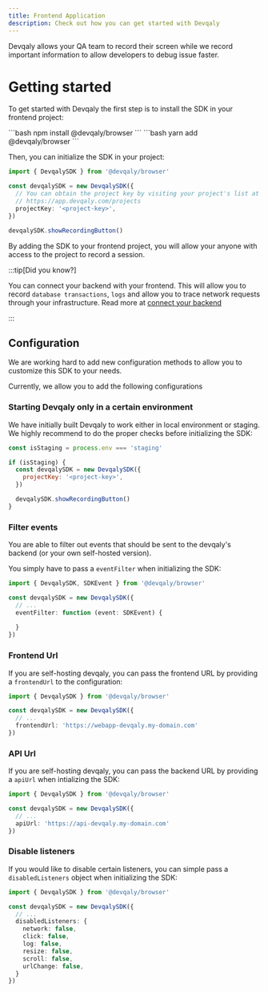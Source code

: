 ```yaml
---
title: Frontend Application
description: Check out how you can get started with Devqaly
---
```



Devqaly allows your QA team to record their screen while we record important information to allow developers to debug
issue faster.

# Getting started

To get started with Devqaly the first step is to install the SDK in your frontend project:


<Tabs>
  <TabItem label="NPM">
    ```bash
    npm install @devqaly/browser
    ```
  </TabItem>
  <TabItem label="Yarn">
    ```bash
    yarn add @devqaly/browser
    ```
  </TabItem>
</Tabs>

Then, you can initialize the SDK in your project:

```typescript
import { DevqalySDK } from '@devqaly/browser'

const devqalySDK = new DevqalySDK({
  // You can obtain the project key by visiting your project's list at
  // https://app.devqaly.com/projects
  projectKey: '<project-key>',
})

devqalySDK.showRecordingButton()
```

By adding the SDK to your frontend project, you will allow your anyone with access to the project to record a session.

:::tip[Did you know?]

You can connect your backend with your frontend. This will allow you to record `database transactions`, `logs` and
allow you to trace network requests through your infrastructure. Read more at [connect your backend](/getting-started/connect-backend/)

:::


## Configuration

We are working hard to add new configuration methods to allow you to customize this SDK to your needs.

Currently, we allow you to add the following configurations

### Starting Devqaly only in a certain environment
We have initially built Devqaly to work either in local environment or staging. We highly recommend to do the proper
checks before initializing the SDK:

```javascript
const isStaging = process.env === 'staging'

if (isStaging) {
  const devqalySDK = new DevqalySDK({
    projectKey: '<project-key>',
  })

  devqalySDK.showRecordingButton()
}
```

### Filter events
You are able to filter out events that should be sent to the devqaly's backend (or your own self-hosted version).

You simply have to pass a `eventFilter` when initializing the SDK:

```typescript
import { DevqalySDK, SDKEvent } from '@devqaly/browser'

const devqalySDK = new DevqalySDK({
  // ...
  eventFilter: function (event: SDKEvent) {
    
  }
})
```

### Frontend Url

If you are self-hosting devqaly, you can pass the frontend URL by providing a `frontendUrl` to the configuration:

```typescript
import { DevqalySDK } from '@devqaly/browser'

const devqalySDK = new DevqalySDK({
  // ...
  frontendUrl: 'https://webapp-devqaly.my-domain.com'
})
```

### API Url

If you are self-hosting devqaly, you can pass the backend URL by providing a `apiUrl` when intializing the SDK:

```typescript
import { DevqalySDK } from '@devqaly/browser'

const devqalySDK = new DevqalySDK({
  // ...
  apiUrl: 'https://api-devqaly.my-domain.com'
})
```

### Disable listeners

If you would like to disable certain listeners, you can simple pass a `disabledListeners` object when initializing the SDK:

```typescript
import { DevqalySDK } from '@devqaly/browser'

const devqalySDK = new DevqalySDK({
  // ...
  disabledListeners: {
    network: false,
    click: false,
    log: false,
    resize: false,
    scroll: false,
    urlChange: false,
  }
})
```